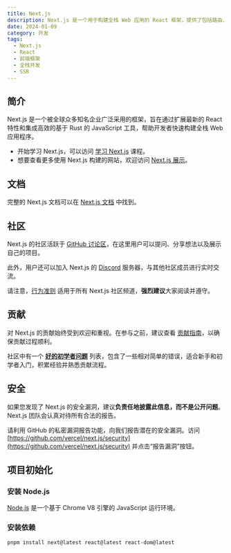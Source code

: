 ```yaml
---
title: Next.js
description: Next.js 是一个用于构建全栈 Web 应用的 React 框架，提供了包括路由、渲染优化、数据获取等在内的完整解决方案
date: 2024-01-09
category: 开发
tags:
  - Next.js
  - React
  - 前端框架
  - 全栈开发
  - SSR
---
```


## 简介

Next.js 是一个被全球众多知名企业广泛采用的框架，旨在通过扩展最新的 React 特性和集成高效的基于 Rust 的 JavaScript 工具，帮助开发者快速构建全栈 Web 应用程序。

- 开始学习 Next.js，可以访问 [学习 Next.js](https://nextjs.org/learn) 课程。
- 想要查看更多使用 Next.js 构建的网站，欢迎访问 [Next.js 展示](https://nextjs.org/showcase)。

## 文档

完整的 Next.js 文档可以在 [Next.js 文档](https://nextjs.org/docs) 中找到。

## 社区

Next.js 的社区活跃于 [GitHub 讨论区](https://github.com/vercel/next.js/discussions)，在这里用户可以提问、分享想法以及展示自己的项目。

此外，用户还可以加入 Next.js 的 [Discord](https://nextjs.org/discord) 服务器，与其他社区成员进行实时交流。

请注意，[行为准则](https://github.com/vercel/next.js/blob/canary/CODE_OF_CONDUCT.md) 适用于所有 Next.js 社区频道，**强烈建议**大家阅读并遵守。

## 贡献

对 Next.js 的贡献始终受到欢迎和重视。在参与之前，建议查看 [贡献指南](/contributing.md)，以确保贡献过程顺利。

社区中有一个 **[好的初学者问题](https://github.com/vercel/next.js/labels/good%20first%20issue)** 列表，包含了一些相对简单的错误，适合新手和初学者入门，积累经验并熟悉贡献流程。

## 安全

如果您发现了 Next.js 的安全漏洞，建议**负责任地披露此信息，而不是公开问题**。Next.js 团队会认真对待所有合法的报告。

请利用 GitHub 的私密漏洞报告功能，向我们报告潜在的安全漏洞。访问 [https://github.com/vercel/next.js/security](https://github.com/vercel/next.js/security) 并点击“报告漏洞”按钮。

## 项目初始化

### 安装 Node.js

[Node.js](https://nodejs.org/) 是一个基于 Chrome V8 引擎的 JavaScript 运行环境。

### 安装依赖

```bash
pnpm install next@latest react@latest react-dom@latest
```